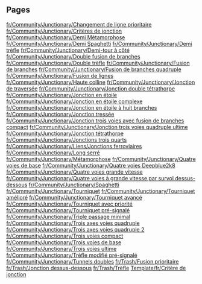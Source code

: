 
== Pages ==
[[fr/Community/Junctionary/Changement de ligne prioritaire]]
[[fr/Community/Junctionary/Critères de jonction]]
[[fr/Community/Junctionary/Demi Métamorphose]]
[[fr/Community/Junctionary/Demi Spaghetti]]
[[fr/Community/Junctionary/Demi trèfle]]
[[fr/Community/Junctionary/Demi-tour à côté]]
[[fr/Community/Junctionary/Double fusion de branches]]
[[fr/Community/Junctionary/Double trèfle]]
[[fr/Community/Junctionary/Fusion de branches]]
[[fr/Community/Junctionary/Fusion de branches quadruple]]
[[fr/Community/Junctionary/Fusion de lignes]]
[[fr/Community/Junctionary/Haute colline]]
[[fr/Community/Junctionary/Jonction de traversée]]
[[fr/Community/Junctionary/Jonction double tétrathorpe]]
[[fr/Community/Junctionary/Jonction en étoile]]
[[fr/Community/Junctionary/Jonction en étoile complexe]]
[[fr/Community/Junctionary/Jonction en étoile à huit branches]]
[[fr/Community/Junctionary/Jonction tressée]]
[[fr/Community/Junctionary/Jonction trois voies avec fusion de branches compact]]
[[fr/Community/Junctionary/Jonction trois voies quadruple ultime]]
[[fr/Community/Junctionary/Jonction tétrathorpe]]
[[fr/Community/Junctionary/Jonctions trois quarts]]
[[fr/Community/Junctionary/Liens/Jonctions ferroviaires]]
[[fr/Community/Junctionary/Long serré]]
[[fr/Community/Junctionary/Métamorphose]]
[[fr/Community/Junctionary/Quatre voies de base]]
[[fr/Community/Junctionary/Quatre voies Deepblue2k8]]
[[fr/Community/Junctionary/Quatre voies grande vitesse]]
[[fr/Community/Junctionary/Quatre voies à grande vitesse par survol dessus-dessous]]
[[fr/Community/Junctionary/Spaghetti]]
[[fr/Community/Junctionary/Tourniquet]]
[[fr/Community/Junctionary/Tourniquet amélioré]]
[[fr/Community/Junctionary/Tourniquet avancé]]
[[fr/Community/Junctionary/Tourniquet avec priorité]]
[[fr/Community/Junctionary/Tourniquet pré-signalé]]
[[fr/Community/Junctionary/Triple passage minimal]]
[[fr/Community/Junctionary/Trois axes voies quadruple]]
[[fr/Community/Junctionary/Trois axes voies quadruple 2]]
[[fr/Community/Junctionary/Trois voies compact]]
[[fr/Community/Junctionary/Trois voies de base]]
[[fr/Community/Junctionary/Trois voies ultime]]
[[fr/Community/Junctionary/Trèfle modifié pré-signalé]]
[[fr/Community/Junctionary/Tunnels doubles]]
[[fr/Trash/Fusion prioritaire]]
[[fr/Trash/Jonction dessus-dessous]]
[[fr/Trash/Trèfle]]
[[Template/fr/Critère de jonction]]
